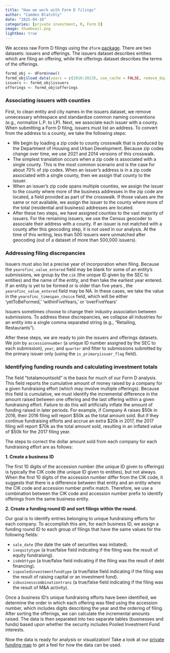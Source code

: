 ```yaml
---
title: "How we work with Form D filings"
author: "Camden Blatchly"
date: "2025-04-18"
categories: [private investment, R, Form D]
image: thumbnail.png
lightbox: true
---
```


We access raw Form D filings using the `dform` [package](https://github.com/ruralinnovation/dForm). There are two datasets: issuers and offerings. The issuers dataset describes entities which are filing an offering, while the offerings dataset describes the terms of the offerings.

```r
formd_obj <- dForm$new()
formd_obj$load_data(years = c(2010:2023), use_cache = FALSE, remove_duplicates = FALSE)
issuers <- formd_obj$issuers
offerings <- formd_obj$offerings
```

### Associating issuers with counties

First, to clean entity and city names in the issuers dataset, we remove unnecessary whitespace and standardize common naming conventions (e.g., normalize L.P. to LP). Next, we associate each issuer with a county. When submitting a Form D filing, issuers must list an address. To convert from the address to a county, we take the following steps:

- We begin by loading a zip code to county crosswalk that is produced by the Department of Housing and Urban Development. Because zip codes change over time, we use 2021 and 2014 versions of this crosswalk.  
- The simplest translation occurs when a zip code is associated with a single county. This is the most common scenario and is the case for about 70% of zip codes. When an issuer's address is in a zip code associated with a single county, then we assign that county to the issuer.  
- When an issuer’s zip code spans multiple counties, we assign the issuer to the county where more of the business addresses in the zip code are located, a field provided as part of the crosswalk. If those values are the same or not available, we assign the issuer to the county where more of the total (residential and business) addresses are located.  
- After these two steps, we have assigned counties to the vast majority of issuers. For the remaining issuers, we use the Census geocoder to associate their address with a county. If an issuer is not matched with a county after this geocoding step, it is not used in our analysis. At the time of this writing, less than 500 issuers were unmatched after geocoding (out of a dataset of more than 500,000 issuers).  

### Addressing filing discrepancies

Issuers must also list a precise year of incorporation when filing. Because the `yearofinc_value_entered` field may be blank for some of an entity’s submissions, we group by the `cik` (the unique ID given by the SEC to entities) and the name of the entity, and then take the earliest year entered. If an entity is yet to be formed or is older than five years , the `yearofinc_value_entered` field may be NA. In these cases, we take the value in the `yearofinc_timespan_choice` field, which will be either ‘yetToBeFormed,’ ‘withinFiveYears,’ or ‘overFiveYears’

Issuers sometimes choose to change their industry association between submissions. To address these discrepancies, we collapse all industries for an entity into a single comma separated string (e.g., “Retailing, Restaurants”).

After these steps, we are ready to join the issuers and offerings datasets. We join by `accessionnumber` (a unique ID number assigned by the SEC to each submission), `year`, and `quarter` and filter to submissions submitted by the primary issuer only (using the `is_primaryissuer_flag` field).

### Identifying funding rounds and calculating investment totals

The field “totalamountsold” is the basis for much of our Form D analysis. This field reports the cumulative amount of money raised by a company for a given fundraising effort (which may involve multiple offerings). Because this field is cumulative, we must identify the incremental difference in the amount raised between one offering and the last offering within a given fundraising effort. Failure to do this will artificially inflate the amount of funding raised in later periods. For example, if Company A raises $50k in 2016, their 2016 filing will report $50k as the total amount sold.  But if they continue  fundraising efforts and accrue  an extra $20k in 2017, the 2017 filing will report $70k as the total amount sold, resulting in an inflated value of $50k for the 2017 filing year.

The steps to correct the dollar amount sold from each company for each fundraising effort are as follows:  

**1. Create a business ID**

The first 10 digits of the accession number (the unique ID given to offerings) is typically the CIK code (the unique ID given to entities), but not always. When the first 10 digits of the accession number differ from the CIK code, it suggests that there is a difference between that entity and an entity where the CIK code and accession number prefix match. Therefore, we use a combination between the CIK code and accession number prefix to identify offerings from the same business entity.  

**2. Create a funding round ID and sort filings within the round.**

Our goal is to identify entries belonging to unique fundraising efforts for each company. To accomplish this aim, for each business ID, we assign a funding round ID to each group of filings that have the same values for the following fields:  

- `sale_date` (the date the sale of securities was initiated).  
- `isequitytype` (a true/false field indicating if the filing was the result of equity fundraising).  
- `isdebttype` (a true/false field indicating if the filing was the result of debt financing).  
- `ispooledinvestmentfundtype` (a true/false field indicating if the filing was the result of raising capital or an investment fund).  
- `isbusinesscombinationtrans` (a true/false field indicating if the filing was the result of M&A activity).  

Once a business ID’s unique fundraising efforts have been identified, we determine the order in which each offering was filed using the accession number, which includes digits describing the year and the ordering of filing. After sorting the offerings, we can calculate the incremental amounts raised. The data is then separated into two separate tables (businesses and funds) based upon whether the security includes Pooled Investment Fund interests. 

Now the data is ready for analysis or visualization! Take a look at our [private funding map](https://private-funding-map.ruralinnovation.us/) to get a feel for how the data 
can be used.
